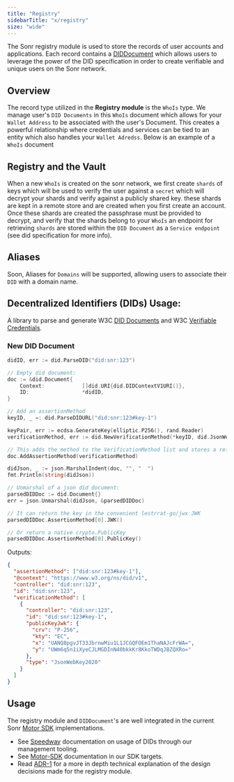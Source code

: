 ```yaml
---
title: "Registry"
sidebarTitle: "x/registry"
size: "wide"
---
```


The Sonr registry module is used to store the records of user accounts and applications. Each record contains a [DIDDocument](https://www.w3.org/TR/did-core/) which allows users to leverage the power of the DID specification in order to create verifiable and unique users on the Sonr network.

## Overview

The record type utilized in the **Registry module** is the `WhoIs` type. We manage user's `DID Documents` in this `WhoIs` document which allows for your `Wallet Address` to be associated with the user's Document. This creates a powerful relationship where credentials and services can be tied to an entity which also handles your `Wallet Adredss`. Below is an example of a `WhoIs` document

## Registry and the Vault

When a new `WhoIs` is created on the sonr network, we first create `shards` of keys which will be used to verify the user against a `secret` which will decrypt your shards and verify against a publicly shared key. these shards are kept in a remote store and are created when you first create an account. Once these shards are created the passphrase must be provided to decrypt, and verify that the shards belong to your `WhoIs` an endpoint for retrieving `shards` are stored within the `DID Document` as a `Service endpoint` (see did specification for more info).

## Aliases

Soon, Aliases for `Domains` will be supported, allowing users to associate their `DID` with a domain name.

## Decentralized Identifiers (DIDs) Usage:

A library to parse and generate W3C [DID Documents](https://www.w3.org/TR/did-core/) and W3C [Verifiable Credentials](https://www.w3.org/TR/vc-data-model/).

### New DID Document

```go
didID, err := did.ParseDID("did:snr:123")

// Empty did document:
doc := &did.Document{
    Context:            []did.URI{did.DIDContextV1URI()},
    ID:                 *didID,
}

// Add an assertionMethod
keyID, _ =: did.ParseDIDURL("did:snr:123#key-1")

keyPair, err := ecdsa.GenerateKey(elliptic.P256(), rand.Reader)
verificationMethod, err := did.NewVerificationMethod(*keyID, did.JsonWebKey2020, did.DID{}, keyPair.Public())

// This adds the method to the VerificationMethod list and stores a reference to the assertion list
doc.AddAssertionMethod(verificationMethod)

didJson, _ := json.MarshalIndent(doc, "", "  ")
fmt.Println(string(didJson))

// Unmarshal of a json did document:
parsedDIDDoc := did.Document{}
err = json.Unmarshal(didJson, &parsedDIDDoc)

// It can return the key in the convenient lestrrat-go/jwx JWK
parsedDIDDoc.AssertionMethod[0].JWK()

// Or return a native crypto.PublicKey
parsedDIDDoc.AssertionMethod[0].PublicKey()

```

Outputs:

```json
{
  "assertionMethod": ["did:snr:123#key-1"],
  "@context": "https://www.w3.org/ns/did/v1",
  "controller": "did:snr:123",
  "id": "did:snr:123",
  "verificationMethod": [
    {
      "controller": "did:snr:123",
      "id": "did:snr:123#key-1",
      "publicKeyJwk": {
        "crv": "P-256",
        "kty": "EC",
        "x": "UANQ8pgvJT33JbrnwMiu1L1JCGQFOEm1ThaNAJcFrWA=",
        "y": "UWm6q5n1iXyeCJLMGDInN40bkkKr8KkoTWDqJBZQXRo="
      },
      "type": "JsonWebKey2020"
    }
  ]
}
```

## Usage

The registry module and `DIDDocument`'s are well integrated in the current Sonr [Motor SDK](/docs/guides/setup.mdx) implementations.

- See [Speedway](/docs/tools/speedway/cli.mdx) documentation on usage of DIDs through our management tooling.
- See [Motor-SDK](/docs/guides/auth/register.mdx) documentation in our SDK targets.
- Read [ADR-1](https://github.com/sonr-io/sonr/blob/dev/docs/architecture/1.md) for a more in depth technical explanation of the design decisions made for the registry module.

